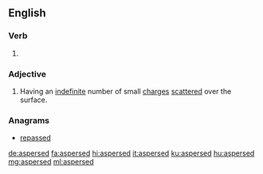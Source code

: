 ==English==

===Verb===
{{head|en|verb form}}

# {{en-past of|asperse}}

===Adjective===
{{en-adj}}

# {{label|en|heraldry}} Having an [[indefinite]] number of small [[charge]]s [[scatter]]ed over the surface.
#: {{rfquotek|Cussans}}

===Anagrams===
* [[repassed#English|repassed]]

[[de:aspersed]]
[[fa:aspersed]]
[[hi:aspersed]]
[[it:aspersed]]
[[ku:aspersed]]
[[hu:aspersed]]
[[mg:aspersed]]
[[ml:aspersed]]